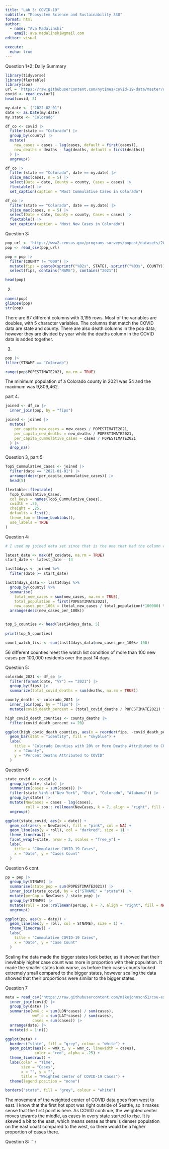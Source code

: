 ```yaml
---
title: "Lab 3: COVID-19"
subtitle: "Ecosystem Science and Sustainability 330"
format: html
author:
  - name: "Ava Madalinski"
    email: ava.madalinski@gmail.com
editor: visual

execute: 
  echo: true
---
```


Question 1+2: Daily Summary

```r
library(tidyverse)
library(flextable)
library(zoo)
url = 'https://raw.githubusercontent.com/nytimes/covid-19-data/master/us-counties.csv'
covid <- read_csv(url)
head(covid, 5)

my.date <- ("2022-02-01")
date <- as.Date(my.date)
my.state <- "Colorado"
```

```r
df_co <- covid |>
  filter(state == "Colorado") |>
  group_by(county) |>
  mutate(
    new_cases = cases - lag(cases, default = first(cases)),
    new_deaths = deaths - lag(deaths, default = first(deaths))
  ) |>
  ungroup()

df_co |>
  filter(state == "Colorado", date == my.date) |>
  slice_max(cases, n = 5) |>
  select(Date = date, County = county, Cases = cases) |>
  flextable() |>
  set_caption(caption = "Most Cummulative Cases in Colorado")

df_co |>
  filter(state == "Colorado", date == my.date) |>
  slice_max(cases, n = 5) |>
  select(Date = date, County = county, Cases = cases) |>
  flextable() |>
  set_caption(caption = "Most New Cases in Colorado")

```
Question 3:
```r
pop_url <- 'https://www2.census.gov/programs-surveys/popest/datasets/2020-2023/counties/totals/co-est2023-alldata.csv'
pop <- read_csv(pop_url)

pop = pop |>
  filter(COUNTY != "000") |>
  mutate(fips = paste0(sprintf("%02s", STATE), sprintf("%03s", COUNTY))) |>
  select(fips, contains("NAME"), contains("2021"))

head(pop)

```
2.
```r
names(pop)
glimpse(pop)
str(pop)
```
There are 67 different columns with 3,195 rows. Most of the variables are doubles, with 5 character variables. The columns that match the COVID data are state and county. There are also death columns in the pop data, however they are divided by year while the deaths column in the COVID data is added together. 

3.
```r
pop |>
filter(STNAME == "Colorado")

range(pop$POPESTIMATE2021, na.rm = TRUE)

```
The minimum population of a Colorado county in 2021 was 54 and the maximum was 9,809,462.

part 4. 
```r
joined <- df_co |>
  inner_join(pop, by = "fips")

joined <- joined |>
  mutate(
    per_capita_new_cases = new_cases / POPESTIMATE2021,
    per_capita_new_deaths = new_deaths / POPESTIMATE2021,
    per_capita_cummulative_cases = cases / POPESTIMATE2021
  ) |>
  drop_na()

```
Question 3, part 5
```r
Top5_Cummulative_Cases <- joined |>
  filter(date == "2021-01-01") |>
  arrange(desc(per_capita_cummulative_cases)) |>
  head(5)

flextable::flextable(
  Top5_Cummulative_Cases,
  col_keys = names(Top5_Cummulative_Cases),
  cwidth = .75,
  cheight = .25,
  defaults = list(),
  theme_fun = theme_booktabs(),
  use_labels = TRUE
)

```
Question 4:

```r

# I used my joined data set since that is the one that had the column with per_captia_new_cases, however I think I need to use the full covid data set?

latest_date <- max(df_co$date, na.rm = TRUE)
start_date <- latest_date - 14

last14days <- joined %>%
  filter(date >= start_date)

last14days_data <- last14days %>%
  group_by(county) %>%
  summarise(
    total_new_cases = sum(new_cases, na.rm = TRUE),
    total_population = first(POPESTIMATE2021),
    new_cases_per_100k = (total_new_cases / total_population)*100000) %>%
  arrange(desc(new_cases_per_100k))


top_5_counties <- head(last14days_data, 5)
  
print(top_5_counties)

count_watch_list <- sum(last14days_data$new_cases_per_100k> 100)


```
56 different counties meet the watch list condition of more than 100 new cases per 100,000 residents over the past 14 days.


Question 5:
```r
colorado_2021 <- df_co |>
  filter(format(date, "%Y") == "2021") |>
  group_by(fips) |>
  summarize(total_covid_deaths = sum(deaths, na.rm = TRUE))

county_deaths <- colorado_2021 |>
  inner_join(pop, by = "fips") |>
  mutate(covid_death_percent = (total_covid_deaths / POPESTIMATE2021) * 100)

high_covid_death_counties <- county_deaths |>
  filter(covid_death_percent >= 20)

ggplot(high_covid_death_counties, aes(x = reorder(fips, -covid_death_percent), y = covid_death_percent)) +
  geom_bar(stat = "identity", fill = "skyblue") +
  labs(
    title = "Colorado Counties with 20% or More Deaths Attributed to COVID in 2021",
    x = "County",
    y = "Percent Deaths Attributed to COVID"
  )
```

Question 6:
```r
state_covid <- covid |>
  group_by(date, state) |>
  summarize(cases = sum(cases)) |>
  filter(state %in% c("New York", "Ohio", "Colorado", "Alabama")) |>
  group_by(state) |>
  mutate(NewCases = cases - lag(cases),
         roll = zoo:: rollmean(NewCases, k = 7, align = "right", fill = NA)) |>
  ungroup()

ggplot(state_covid, aes(x = date)) +
  geom_col(aes(y = NewCases), fill = "pink", col = NA) +
  geom_line(aes(y = roll), col = "darkred", size = 1) +
  theme_linedraw() +
  facet_wrap(~state, nrow = 2, scales = "free_y") +
  labs(
    title = "CUmmulative COVID-19 Cases",
    x = "Date", y = "Cases Count"
  )
```
Question 6 cont.

```r
pp = pop |>
  group_by(STNAME) |>
  summarise(state_pop = sum(POPESTIMATE2021)) |>
  inner_join(state_covid, by = c("STNAME" = "state")) |>
  mutate(perCap = NewCases / state_pop) |>
  group_by(STNAME) |>
  mutate(roll = zoo::rollmean(perCap, k = 7, align = "right", fill = NA)) |>
  ungroup()

ggplot(pp, aes(x = date)) +
  geom_line(aes(y = roll, col = STNAME), size = 1) +
  theme_linedraw() +
  labs(
    title = "Cummulative COVID-19 Cases",
    x = "Date", y = "Case Count"
  )
```
Scaling the data made the bigger states look better, as it showed that their inevitably higher case count was more in proportion with their population. It made the smaller states look worse, as before their cases counts looked extremely small compared to the bigger states, however scaling the data showed that their proportions were similar to the bigger states. 

Question 7
```r
meta = read_csv("https://raw.githubusercontent.com/mikejohnson51/csu-ess-330/refs/heads/main/resources/county-centroids.csv") |>
  inner_join(covid) |>
  group_by(date) |>
  summarise(wmX_c = sum(LON*cases) / sum(cases),
            wmY_c = sum(LAT*cases) / sum(cases),
            cases = sum(cases)) |>
  arrange(date) |>
  mutate(d = 1:n()) 

ggplot(meta) +
  borders("state", fill = "grey", colour = "white") +
  geom_point(aes(x = wmX_c, y = wmY_c, linewidth = cases),
             color = "red", alpha = .25) +
  theme_linedraw() +
  labs(color = "Time",
       size = "Cases",
       x = "", y = "",
       title = "Weighted Center of COVID-19 Cases") +
  theme(legend.position = "none")

borders("state", fill = "grey", colour = "white")
```
The movement of the weighted center of COVID data goes from west to east. I know that the first hot spot was right outside of Seattle, so it makes sense that the first point is here. As COVID continue, the weighted center moves towards the middle, as cases in every state started to rise. It is skewed a bit to the east, which means sense as there is denser population on the east coast compared to the west, so there would be a higher proportion of cases there. 

Question 8:
```r
